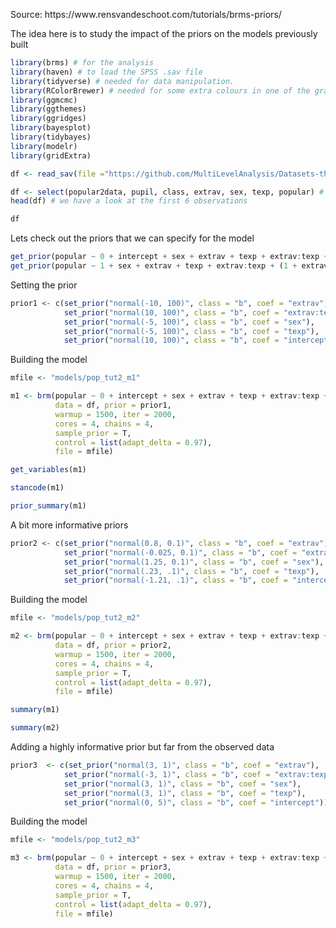 Source: https://www.rensvandeschoot.com/tutorials/brms-priors/

The idea here is to study the impact of the priors on the models previously built

```r

library(brms) # for the analysis
library(haven) # to load the SPSS .sav file
library(tidyverse) # needed for data manipulation.
library(RColorBrewer) # needed for some extra colours in one of the graphs
library(ggmcmc)
library(ggthemes)
library(ggridges)
library(bayesplot)
library(tidybayes)
library(modelr)
library(gridExtra)

```




```r

df <- read_sav(file ="https://github.com/MultiLevelAnalysis/Datasets-third-edition-Multilevel-book/blob/master/chapter%202/popularity/SPSS/popular2.sav?raw=true")

df <- select(popular2data, pupil, class, extrav, sex, texp, popular) # we select just the variables we will use
head(df) # we have a look at the first 6 observations

df

```

Lets check out the priors that we can specify for the model
```r

get_prior(popular ~ 0 + intercept + sex + extrav + texp + extrav:texp + (1 + extrav | class), data = df)
get_prior(popular ~ 1 + sex + extrav + texp + extrav:texp + (1 + extrav | class), data = df)

```

Setting the prior
```r

prior1 <- c(set_prior("normal(-10, 100)", class = "b", coef = "extrav"),
            set_prior("normal(10, 100)", class = "b", coef = "extrav:texp"),
            set_prior("normal(-5, 100)", class = "b", coef = "sex"),
            set_prior("normal(-5, 100)", class = "b", coef = "texp"),
            set_prior("normal(10, 100)", class = "b", coef = "intercept"))

```

Building the model
```r

mfile <- "models/pop_tut2_m1"

m1 <- brm(popular ~ 0 + intercept + sex + extrav + texp + extrav:texp + (1 + extrav | class),
          data = df, prior = prior1,
          warmup = 1500, iter = 2000,
          cores = 4, chains = 4,
          sample_prior = T,
          control = list(adapt_delta = 0.97),
          file = mfile)

```

```r
get_variables(m1)

stancode(m1)

prior_summary(m1)
```

A bit more informative priors
```r

prior2 <- c(set_prior("normal(0.8, 0.1)", class = "b", coef = "extrav"),
            set_prior("normal(-0.025, 0.1)", class = "b", coef = "extrav:texp"),
            set_prior("normal(1.25, 0.1)", class = "b", coef = "sex"),
            set_prior("normal(.23, .1)", class = "b", coef = "texp"),
            set_prior("normal(-1.21, .1)", class = "b", coef = "intercept"))

```

Building the model
```r

mfile <- "models/pop_tut2_m2"

m2 <- brm(popular ~ 0 + intercept + sex + extrav + texp + extrav:texp + (1 + extrav | class),
          data = df, prior = prior2,
          warmup = 1500, iter = 2000,
          cores = 4, chains = 4,
          sample_prior = T,
          control = list(adapt_delta = 0.97),
          file = mfile)

```

```r

summary(m1)

summary(m2)

```

Adding a highly informative prior but far from the observed data

```r

prior3  <- c(set_prior("normal(3, 1)", class = "b", coef = "extrav"),
            set_prior("normal(-3, 1)", class = "b", coef = "extrav:texp"),
            set_prior("normal(3, 1)", class = "b", coef = "sex"),
            set_prior("normal(3, 1)", class = "b", coef = "texp"),
            set_prior("normal(0, 5)", class = "b", coef = "intercept"))

```

Building the model
```r

mfile <- "models/pop_tut2_m3"

m3 <- brm(popular ~ 0 + intercept + sex + extrav + texp + extrav:texp + (1 + extrav | class),
          data = df, prior = prior3,
          warmup = 1500, iter = 2000,
          cores = 4, chains = 4,
          sample_prior = T,
          control = list(adapt_delta = 0.97),
          file = mfile)

```

```r



```

